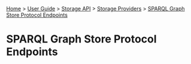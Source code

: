 [[Home]] > [[User Guide]] > [[UserGuide/Storage API|Storage API]] > [[UserGuide/Storage/Providers|Storage Providers]] > [[UserGuide/Storage/SPARQL Graph Store|SPARQL Graph Store Protocol Endpoints]]

= SPARQL Graph Store Protocol Endpoints =